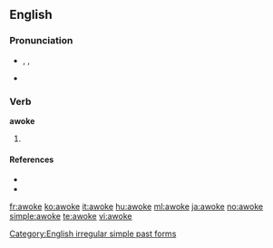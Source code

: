 ==English==

===Pronunciation===
* {{enPR|ə-wōk'}}, {{IPA|/əˈwəʊk/}}, {{SAMPA|/@"w@Uk/}}
* {{audio|En-us-awoke.ogg|Audio (US)}}
*: {{rhymes|əʊk}}

===Verb===
'''awoke'''

# {{simple past of|awake|lang=English}}

====References====
* {{R:American Heritage 2000|awoke}}
* {{R:Dictionary.com|awoke}}

[[Category:English irregular simple past forms]]

[[fr:awoke]]
[[ko:awoke]]
[[it:awoke]]
[[hu:awoke]]
[[ml:awoke]]
[[ja:awoke]]
[[no:awoke]]
[[simple:awoke]]
[[te:awoke]]
[[vi:awoke]]